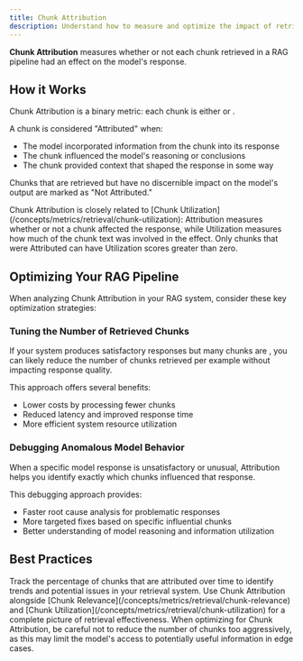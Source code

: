 ```yaml
---
title: Chunk Attribution
description: Understand how to measure and optimize the impact of retrieved chunks in your RAG pipeline
---
```



**Chunk Attribution** measures whether or not each chunk retrieved in a RAG pipeline had an effect on the model's response.

## How it Works

Chunk Attribution is a binary metric: each chunk is either <Pill label="Attributed" /> or <Pill label="Not Attributed" />.

A chunk is considered "Attributed" when:
- The model incorporated information from the chunk into its response
- The chunk influenced the model's reasoning or conclusions
- The chunk provided context that shaped the response in some way

Chunks that are retrieved but have no discernible impact on the model's output are marked as "Not Attributed."

<Callout type="info">
  Chunk Attribution is closely related to [Chunk Utilization](/concepts/metrics/retrieval/chunk-utilization): Attribution measures whether or not a chunk affected the response, while Utilization measures how much of the chunk text was involved in the effect. Only chunks that were Attributed can have Utilization scores greater than zero.
</Callout>

## Optimizing Your RAG Pipeline

When analyzing Chunk Attribution in your RAG system, consider these key optimization strategies:

### Tuning the Number of Retrieved Chunks

If your system produces satisfactory responses but many chunks are <Pill label="Not Attributed" />, you can likely reduce the number of chunks retrieved per example without impacting response quality.

This approach offers several benefits:
- Lower costs by processing fewer chunks
- Reduced latency and improved response time
- More efficient system resource utilization

### Debugging Anomalous Model Behavior

When a specific model response is unsatisfactory or unusual, Attribution helps you identify exactly which chunks influenced that response.

This debugging approach provides:
- Faster root cause analysis for problematic responses
- More targeted fixes based on specific influential chunks
- Better understanding of model reasoning and information utilization

## Best Practices

<CardGroup cols={2}>
  <Card title="Monitor Attribution Rates" icon="chart-line">
    Track the percentage of chunks that are attributed over time to identify trends and potential issues in your retrieval system.
  </Card>
  <Card title="Balance with Other Metrics" icon="scale-balanced">
    Use Chunk Attribution alongside [Chunk Relevance](/concepts/metrics/retrieval/chunk-relevance) and [Chunk Utilization](/concepts/metrics/retrieval/chunk-utilization) for a complete picture of retrieval effectiveness.
  </Card>
</CardGroup>

<Note>
When optimizing for Chunk Attribution, be careful not to reduce the number of chunks too aggressively, as this may limit the model's access to potentially useful information in edge cases.
</Note>
